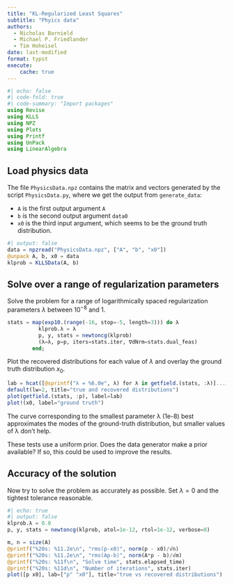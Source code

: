 ```yaml
---
title: "KL-Regularized Least Squares"
subtitle: "Phyics data"
authors:
  - Nicholas Barnield
  - Michael P. Friedlander
  - Tim Hoheisel
date: last-modified
format: typst
execute:
    cache: true
---
```


```julia
#| echo: false
#| code-fold: true
#| code-summary: "Import packages" 
using Revise
using KLLS
using NPZ
using Plots
using Printf
using UnPack
using LinearAlgebra
```

## Load physics data

The file `PhysicsData.npz` contains the matrix and vectors generated by the script `PhysicsData.py`, where we get the output from `generate_data`:

- `A` is the first output argument `A`
- `b` is the second output argument `data0`
- `x0` is the third input argument, which seems to be the ground truth distribution.

```julia
#| output: false 
data = npzread("PhysicsData.npz", ["A", "b", "x0"])
@unpack A, b, x0 = data
klprob = KLLSData(A, b)
```

## Solve over a range of regularization parameters 

Solve the problem for a range of logarithmically spaced regularization parameters $\lambda$ between $10^{-8}$ and $1$.

```julia
stats = map(exp10.(range(-16, stop=-5, length=3))) do λ
          klprob.λ = λ
          p, y, stats = newtoncg(klprob)
          (λ=λ, p=p, iters=stats.iter, ∇dNrm=stats.dual_feas)
        end;
```

Plot the recovered distributions for each value of $\lambda$ and overlay the ground truth distribution $x_0$.

```julia
lab = hcat([@sprintf("λ = %6.0e", λ) for λ in getfield.(stats, :λ)]...)
default(lw=2, title="true and recovered distributions")
plot(getfield.(stats, :p), label=lab)
plot!(x0, label="ground truth")
```

The curve corresponding to the smallest parameter λ (1e-8) best approximates the modes of the ground-truth distribution, but smaller values of λ don't help.

These tests use a uniform prior. Does the data generator make a prior available? If so, this could be used to improve the results.

## Accuracy of the solution

Now try to solve the problem as accurately as possible. Set $\lambda=0$ and the tightest tolerance reasonable.

```julia
#| echo: true
#| output: false 
klprob.λ = 0.0
p, y, stats = newtoncg(klprob, atol=1e-12, rtol=1e-12, verbose=0)
```

```julia
m, n = size(A)
@printf("%20s: %11.2e\n", "rms(p-x0)", norm(p - x0)/√n)
@printf("%20s: %11.2e\n", "rms(Ap-b)", norm(A*p - b)/√m)
@printf("%20s: %11f\n", "Solve time", stats.elapsed_time)
@printf("%20s: %11d\n", "Number of iterations", stats.iter)
plot([p x0], lab=["p" "x0"], title="true vs recovered distributions")
```

